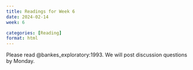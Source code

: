 ```yaml
---
title: Readings for Week 6
date: 2024-02-14
week: 6

categories: [Reading]
format: html
---
```


Please read @bankes_exploratory:1993.
We will post discussion questions by Monday.
